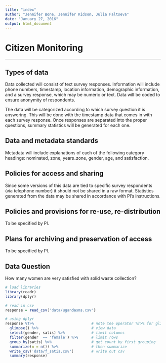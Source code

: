 ```yaml
---
title: "index"
author: "Jennifer Bone, Jennifer Kidson, Julia Paltseva"
date: "January 27, 2016"
output: html_document
---
```


# Citizen Monitoring
________________________________________
## Types of data
Data collected will consist of text survey responses. Information will include phone numbers, timestamp, location information, demographic information, and a survey response, which may be numeric or text. Data will be coded to ensure anonymity of respondents. 

The data will be categorized according to which survey question it is answering. This will be done with the timestamp data that comes in with each survey response. Once responses are separated into the proper questions, summary statistics will be generated for each one.
 
## Data and metadata standards
Metadata will include explanations of each of the following category headings: nominated, zone, years_zone, gender, age, and satisfaction.
 
## Policies for access and sharing
Since some versions of this data are tied to specific survey respondents (via telephone number) it should not be shared in a raw format. Statistics generated from the data may be shared in accordance with PI's instructions.

## Policies and provisions for re-use, re-distribution
To be specified by PI.

## Plans for archiving and preservation of access
To be specified by PI.

## Data Question
How many women are very satisfied with solid waste collection?

```r
# load libraries
library(readr)
library(dplyr)

# read in csv
response = read_csv('data/ugandasms.csv') 

# using dplyr
response %T>%                          # note tee operator %T>% for glimpse
  glimpse() %>%                        # view data
  select(gender, satis) %>%            # limit columns
  filter(gender  == 'female') %>%      # limit rows
  group_by(satis) %>%                  # get count by first grouping
  summarize(n = n()) %>%               # then summarize
  write_csv('data/f_satis.csv')        # write out csv
  summary(response)
```
